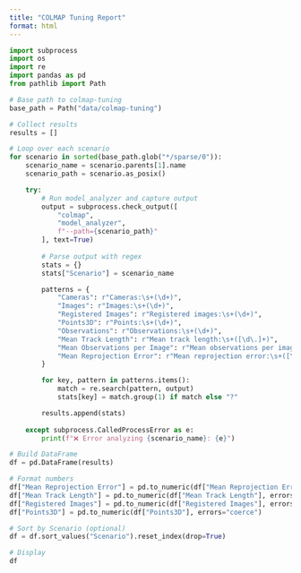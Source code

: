 ```yaml
---
title: "COLMAP Tuning Report"
format: html
---
```


```python
import subprocess
import os
import re
import pandas as pd
from pathlib import Path

# Base path to colmap-tuning
base_path = Path("data/colmap-tuning")

# Collect results
results = []

# Loop over each scenario
for scenario in sorted(base_path.glob("*/sparse/0")):
    scenario_name = scenario.parents[1].name
    scenario_path = scenario.as_posix()

    try:
        # Run model_analyzer and capture output
        output = subprocess.check_output([
            "colmap",
            "model_analyzer",
            f"--path={scenario_path}"
        ], text=True)
        
        # Parse output with regex
        stats = {}
        stats["Scenario"] = scenario_name

        patterns = {
            "Cameras": r"Cameras:\s+(\d+)",
            "Images": r"Images:\s+(\d+)",
            "Registered Images": r"Registered images:\s+(\d+)",
            "Points3D": r"Points:\s+(\d+)",
            "Observations": r"Observations:\s+(\d+)",
            "Mean Track Length": r"Mean track length:\s+([\d\.]+)",
            "Mean Observations per Image": r"Mean observations per image:\s+([\d\.]+)",
            "Mean Reprojection Error": r"Mean reprojection error:\s+([\d\.]+)"
        }

        for key, pattern in patterns.items():
            match = re.search(pattern, output)
            stats[key] = match.group(1) if match else "?"

        results.append(stats)
    
    except subprocess.CalledProcessError as e:
        print(f"❌ Error analyzing {scenario_name}: {e}")

# Build DataFrame
df = pd.DataFrame(results)

# Format numbers
df["Mean Reprojection Error"] = pd.to_numeric(df["Mean Reprojection Error"], errors="coerce")
df["Mean Track Length"] = pd.to_numeric(df["Mean Track Length"], errors="coerce")
df["Registered Images"] = pd.to_numeric(df["Registered Images"], errors="coerce")
df["Points3D"] = pd.to_numeric(df["Points3D"], errors="coerce")

# Sort by Scenario (optional)
df = df.sort_values("Scenario").reset_index(drop=True)

# Display
df

```

